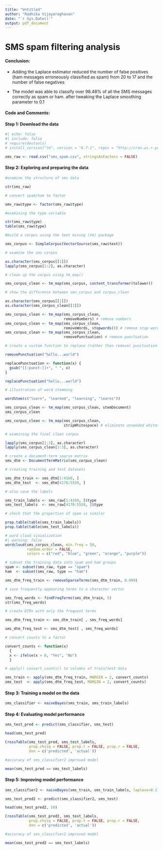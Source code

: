 ```yaml
---
title: "Untitled"
author: "Radhika Vijayaraghavan"
date: "`r Sys.Date()`"
output: pdf_document
---
```


# SMS spam filtering analysis

#### **Conclusion:**

-   Adding the Laplace estimator reduced the number of false positives (ham messages erroneously classified as spam) from 20 to 17 and the number of false negatives

-   The model was able to classify over 98.48% of all the SMS messages correctly as spam or ham. after tweaking the Laplace smoothing parameter to 0.1

#### **Code and Comments:**

#### Step 1: Download the data

```r
#| echo: false
#| include: false
# require(devtools)
# install_version("tm", version = "0.7-1", repos = "http://cran.us.r-project.org")
```

```r
sms_raw <- read.csv("sms_spam.csv", stringsAsFactors = FALSE)

```

#### Step 2: Exploring and preparing the data

```r
#examine the structure of sms data

str(sms_raw)
```

```r
# convert spam/ham to factor

sms_raw$type <- factor(sms_raw$type)
```

```r
#examining the type variable

str(sms_raw$type)
table(sms_raw$type)
```

```r
#build a corpus using the text mining (tm) package

sms_corpus <- SimpleCorpus(VectorSource(sms_raw$text))
```

```r
# examine the sms corpus

as.character(sms_corpus[[1]])
lapply(sms_corpus[1:2], as.character)
```

```r
# clean up the corpus using tm_map()

sms_corpus_clean <- tm_map(sms_corpus, content_transformer(tolower))

```

```r
# show the difference between sms_corpus and corpus_clean

as.character(sms_corpus[[1]])
as.character(sms_corpus_clean[[1]])

sms_corpus_clean <- tm_map(sms_corpus_clean, 
                           removeNumbers) # remove numbers
sms_corpus_clean <- tm_map(sms_corpus_clean, 
                           removeWords, stopwords()) # remove stop words
sms_corpus_clean <- tm_map(sms_corpus_clean, 
                           removePunctuation) # remove punctuation
```

```r
# create a custom function to replace (rather than remove) punctuation

removePunctuation("hello...world")

replacePunctuation <- function(x) { 
  gsub("[[:punct:]]+", " ", x) 
}

replacePunctuation("hello...world")

```

```r
# illustration of word stemming

wordStem(c("learn", "learned", "learning", "learns"))

```

```r
sms_corpus_clean <- tm_map(sms_corpus_clean, stemDocument)
sms_corpus_clean

```

```r
sms_corpus_clean <- tm_map(sms_corpus_clean, 
                           stripWhitespace) # eliminate unneeded whitespace
```

```r
# examining the final clean corpus

lapply(sms_corpus[1:3], as.character)
lapply(sms_corpus_clean[1:3], as.character)
```

```r
# create a document-term sparse matrix
sms_dtm <- DocumentTermMatrix(sms_corpus_clean)
```

```r
# creating training and test datasets

sms_dtm_train <- sms_dtm[1:4169, ]
sms_dtm_test  <- sms_dtm[4170:5559, ]

```

```r
# also save the labels

sms_train_labels <- sms_raw[1:4169, ]$type
sms_test_labels  <- sms_raw[4170:5559, ]$type

```

```r
# check that the proportion of spam is similar

prop.table(table(sms_train_labels))
prop.table(table(sms_test_labels))

```

```r
# word cloud visualization
#| warning: false
wordcloud(sms_corpus_clean, min.freq = 50, 
          random.order = FALSE, 
          colors = c("red", "blue", "green", "orange", "purple"))

```

```r
# subset the training data into spam and ham groups
spam <- subset(sms_raw, type == "spam")
ham  <- subset(sms_raw, type == "ham")

sms_dtm_freq_train <- removeSparseTerms(sms_dtm_train, 0.999)
```

```r
# save frequently-appearing terms to a character vector

sms_freq_words <- findFreqTerms(sms_dtm_train, 5)
str(sms_freq_words)
```

```r
# create DTMs with only the frequent terms

sms_dtm_freq_train <- sms_dtm_train[ , sms_freq_words]

sms_dtm_freq_test <- sms_dtm_test[ , sms_freq_words]
```

```r
# convert counts to a factor

convert_counts <- function(x) 
  {
  x <- ifelse(x > 0, "Yes", "No")
  }
```

```r
# apply() convert_counts() to columns of train/test data

sms_train <- apply(sms_dtm_freq_train, MARGIN = 2, convert_counts)
sms_test  <- apply(sms_dtm_freq_test, MARGIN = 2, convert_counts)
```

#### Step 3: Training a model on the data

```r
sms_classifier <- naiveBayes(sms_train, sms_train_labels)
```

#### Step 4: Evaluating model performance

```r
sms_test_pred <- predict(sms_classifier, sms_test)

head(sms_test_pred)
```

```r
CrossTable(sms_test_pred, sms_test_labels,
           prop.chisq = FALSE, prop.t = FALSE, prop.r = FALSE,
           dnn = c('predicted', 'actual'))
```

```r
#accuracy of sms_classifier2 improved model

mean(sms_test_pred == sms_test_labels)
```

#### Step 5: Improving model performance

```r
sms_classifier2 <- naiveBayes(sms_train, sms_train_labels, laplace=0.1)

```

```r
sms_test_pred2 <- predict(sms_classifier2, sms_test)

head(sms_test_pred2, 10)
```

```r
CrossTable(sms_test_pred2, sms_test_labels,
           prop.chisq = FALSE, prop.t = FALSE, prop.r = FALSE,
           dnn = c('predicted', 'actual'))
```

```r
#accuracy of sms_classifier2 improved model

mean(sms_test_pred2 == sms_test_labels)
```
